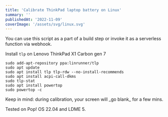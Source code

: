 ```yaml
---
title: 'Calibrate ThinkPad laptop battery on Linux'
summary: ''
publishedAt: '2022-11-09'
coverImage: '/assets/svg/linux.svg'
---
```

You can use this script as a part of a build step or invoke it as a serverless function via webhook.

Install `tlp` on Lenovo ThinkPad X1 Carbon gen 7

```
sudo add-apt-repository ppa:linrunner/tlp
sudo apt update
sudo apt install tlp tlp-rdw --no-install-recommends
sudo apt install acpi-call-dkms
sudo tlp-stat
sudo apt install powertop
sudo powertop -c
```
<Callout emoji="💡">
Keep in mind: during calibration, your screen will _go blank_ for a few mins.
</Callout>

Tested on Pop! OS 22.04 and LDME 5.
